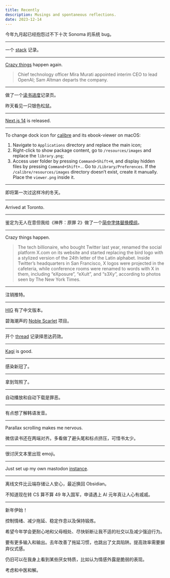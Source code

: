 ```yaml
---
title: Recently
description: Musings and spontaneous reflections.
date: 2023-12-14
---
```


<Date date="2023-12-14" />

今年九月起已经抱怨过不下十次 Sonoma 的系统 bug。

---

<Date date="2023-12-10" />

一个 [stack](/stack) 记录。

---

<Date date="2023-11-17" />

[Crazy things](https://openai.com/blog/openai-announces-leadership-transition) happen again.

> Chief technology officer Mira Murati appointed interim CEO to lead OpenAI; Sam Altman departs the company.

---

<Date date="2023-10-28" />

做了一个[读书进度](https://library.not.cy)记录页。

昨天看见一只银色松鼠。

---

<Date date="2023-10-26" />

[Next.js 14](https://nextjs.org/blog/next-14) is released.

---

<Date date="2023-10-20" />

To change dock icon for [calibre](https://calibre-ebook.com/) and its ebook-viewer on macOS:

1. Navigate to `Applications` directory and replace the main icon;
2. Right-click to show package content, go to `/resources/images` and replace the `library.png`;
3. Access user folder by pressing `Command+Shift+H`, and display hidden files by pressing `Command+Shift+.`. Go to `/Library/Preferences`. If the `/calibre/resources/images` directory doesn’t exist, create it manually. Place the `viewer.png` inside it.

---

<Date date="2023-10-07" />

即将第一次过这样冷的冬天。

---

<Date date="2023-09-03" />

Arrived at Toronto.

---

<Date date="2023-08-17" />

鉴定为无人在意但我给《神界：原罪 2》做了一个[简中字体替换模组](https://drive.google.com/drive/folders/1lu5aLB3u2Ny7uiNMw0Ykd28IT_Zm85fQ?usp=sharing)。

---

<Date date="2023-07-25" />

Crazy things happen.

> The tech billionaire, who bought Twitter last year, renamed the social platform X.com on its website and started replacing the bird logo with a stylized version of the 24th letter of the Latin alphabet. Inside Twitter’s headquarters in San Francisco, X logos were projected in the cafeteria, while conference rooms were renamed to words with X in them, including “eXposure”, “eXult”, and “s3Xy”, according to photos seen by The New York Times.

---

<Date date="2023-07-05" />

注销推特。

---

<Date date="2023-06-15" />

[HIG](https://developer.apple.com/cn/design/human-interface-guidelines) 有了中文版本。

碧海潮声的 [Noble Scarlet](https://bbs.pcbeta.com/viewthread-1960120-1-1.html) 项目。

---

<Date date="2023-05-30" />

开个 [thread](https://me.not.cy/@me/110473213069921349) 记录择思达药效。

---

<Date date="2023-05-24" />

[Kagi](https://kagi.com/) is good.

---

<Date date="2023-05-10" />

感染新冠了。

---

<Date date="2023-04-20" />

拿到驾照了。

---

<Date date="2023-02-23" />

自动播放和自动下载是罪恶。

---

<Date date="2023-02-17" />

有点想了解韩语发音。

---

<Date date="2023-02-13" />

Parallax scrolling makes me nervous.

微信读书还在两端对齐。多看做了避头尾和标点挤压，可惜书太少。

---

<Date date="2023-02-03" />

很讨厌文本里出现 emoji。

---

<Date date="2023-01-28" />

Just set up my own mastodon [instance](https://me.not.cy).

---

<Date date="2023-01-12" />

离线文件比云端存储让人安心，最近换回 Obsidian。

不知道现在转 CS 算不算 49 年入国军，申请遇上 AI 元年真让人心有戚戚。

---

<Date date="2023-01-01" />

新年伊始！

控制情绪、减少拖延、稳定作息以及保持锻炼。

希望今年学会更耐心地和父母相处、尽快斩断让我不适的社交以及减少强迫行为。

要有更多输入和输出。去年改善了拖延习惯，也跳出了文具陷阱。提高效率需要摒弃仪式感。

仍旧可以在我身上看到某些厌女特质，比如认为情感外露是脆弱的表现。

考虑和中医和解。
